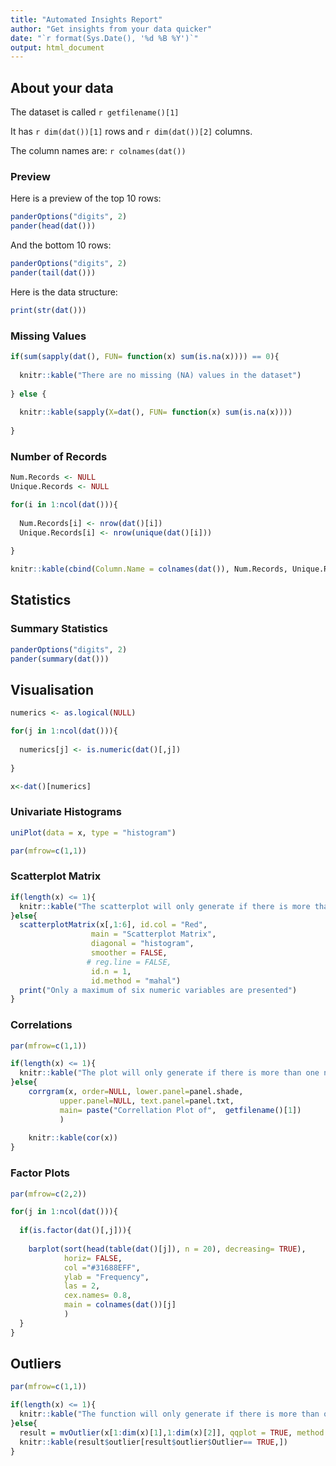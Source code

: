 ```yaml
---
title: "Automated Insights Report"
author: "Get insights from your data quicker"
date: "`r format(Sys.Date(), '%d %B %Y')`"
output: html_document
---
```



## About your data

The dataset is called `r getfilename()[1]`

It has `r dim(dat())[1]` rows and `r dim(dat())[2]` columns.

The column names are: `r colnames(dat())`


### Preview 

Here is a preview of the top 10 rows:

```r

panderOptions("digits", 2)
pander(head(dat()))

```

And the bottom 10 rows:

```r

panderOptions("digits", 2)
pander(tail(dat()))

```

Here is the data structure:

```r

print(str(dat()))

```


### Missing Values

```r

if(sum(sapply(dat(), FUN= function(x) sum(is.na(x)))) == 0){
  
  knitr::kable("There are no missing (NA) values in the dataset")
  
} else {
  
  knitr::kable(sapply(X=dat(), FUN= function(x) sum(is.na(x))))
  
}

```


### Number of Records

```r

Num.Records <- NULL
Unique.Records <- NULL

for(i in 1:ncol(dat())){
  
  Num.Records[i] <- nrow(dat()[i])
  Unique.Records[i] <- nrow(unique(dat()[i]))
  
}

knitr::kable(cbind(Column.Name = colnames(dat()), Num.Records, Unique.Records))

```

\pagebreak

## Statistics  

### Summary Statistics

```r

panderOptions("digits", 2)
pander(summary(dat()))

```

\pagebreak

## Visualisation

```r

numerics <- as.logical(NULL)

for(j in 1:ncol(dat())){
  
  numerics[j] <- is.numeric(dat()[,j])
  
} 

x<-dat()[numerics]

```


### Univariate Histograms

```r

uniPlot(data = x, type = "histogram")

par(mfrow=c(1,1))

```

\pagebreak

### Scatterplot Matrix

```r

if(length(x) <= 1){
  knitr::kable("The scatterplot will only generate if there is more than one numeric variable.")
}else{
  scatterplotMatrix(x[,1:6], id.col = "Red",
                  main = "Scatterplot Matrix",
                  diagonal = "histogram",
                  smoother = FALSE,
                 # reg.line = FALSE,
                  id.n = 1,
                  id.method = "mahal")
  print("Only a maximum of six numeric variables are presented")
}

```

\pagebreak

### Correlations

```r
par(mfrow=c(1,1))

if(length(x) <= 1){
  knitr::kable("The plot will only generate if there is more than one numeric variable.")
}else{
    corrgram(x, order=NULL, lower.panel=panel.shade,
           upper.panel=NULL, text.panel=panel.txt,
           main= paste("Correllation Plot of",  getfilename()[1])
           )
           
    knitr::kable(cor(x))
}

```

\pagebreak

### Factor Plots  

```r

par(mfrow=c(2,2))

for(j in 1:ncol(dat())){
  
  if(is.factor(dat()[,j])){
    
    barplot(sort(head(table(dat()[j]), n = 20), decreasing= TRUE), 
            horiz= FALSE, 
            col ="#31688EFF", 
            ylab = "Frequency", 
            las = 2,
            cex.names= 0.8,
            main = colnames(dat())[j]
            )
  }
}  

```

\pagebreak

## Outliers

```r

par(mfrow=c(1,1))

if(length(x) <= 1){
  knitr::kable("The function will only generate if there is more than one numeric variable.")
}else{
  result = mvOutlier(x[1:dim(x)[1],1:dim(x)[2]], qqplot = TRUE, method = "quan", label = TRUE)
  knitr::kable(result$outlier[result$outlier$Outlier== TRUE,])
}

```


